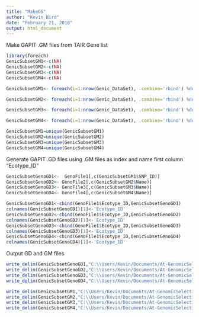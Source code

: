 ---
title: "MakeGS"
author: "Kevin Bird"
date: "February 21, 2018"
output: html_document
---
Make GAPIT .GM files from TAIR Gene list
```{r}
library(foreach)
GenicSubsetGM1<-c(NA)
GenicSubsetGM2<-c(NA)
GenicSubsetGM3<-c(NA)
GenicSubsetGM4<-c(NA)

GenicSubsetGM1<- foreach(i=1:nrow(Genic_DataSet), .combine='rbind') %do% subset(IMPORTANT_Call_Method_75_GM1, Chromosome == Genic_DataSet$chromosome_name[i] & Positions >= Genic_DataSet$start_position[i]-5000 & Positions <= Genic_DataSet$end_position[i]+5000)

GenicSubsetGM2<- foreach(i=1:nrow(Genic_DataSet), .combine='rbind') %do% subset(IMPORTANT_Call_Method_75_GM2, Chromsome == Genic_DataSet$chromosome_name[i] & Position >= Genic_DataSet$start_position[i]-5000 & Position <= Genic_DataSet$end_position[i]+5000)

GenicSubsetGM3<- foreach(i=1:nrow(Genic_DataSet), .combine='rbind') %do% subset(IMPORTANT_Call_Method_75_GM3, Chromsome == Genic_DataSet$chromosome_name[i] & Position >= Genic_DataSet$start_position[i]-5000 & Position <= Genic_DataSet$end_position[i]+5000)

GenicSubsetGM4<- foreach(i=1:nrow(Genic_DataSet), .combine='rbind') %do% subset(IMPORTANT_Call_Method_75_GM4, Chromsome == Genic_DataSet$chromosome_name[i] & Position >= Genic_DataSet$start_position[i]-5000 & Position <= Genic_DataSet$end_position[i]+5000)

GenicSubsetGM1=unique(GenicSubsetGM1)
GenicSubsetGM2=unique(GenicSubsetGM2)
GenicSubsetGM3=unique(GenicSubsetGM3)
GenicSubsetGM4=unique(GenicSubsetGM4)


```

Generate GAPIT .GD files using .GM files as index and name first column "Ecotype_ID"
```{r}
GenicSubsetGenoGD1<-  GenoFile1[,c(GenicSubsetGM1$SNP_ID)]
GenicSubsetGenoGD2<- GenoFile2[,c(GenicSubsetGM2$Name)]
GenicSubsetGenoGD3<- GenoFile3[,c(GenicSubsetGM3$Name)]
GenicSubsetGenoGD4<- GenoFile4[,c(GenicSubsetGM4$Name)]

GenicSubsetGenoGD1<-cbind(GenoFile1$Ecotype_ID,GenicSubsetGenoGD1)
colnames(GenicSubsetGenoGD1)[1]<-'Ecotype_ID'
GenicSubsetGenoGD2<-cbind(GenoFile1$Ecotype_ID,GenicSubsetGenoGD2)
colnames(GenicSubsetGenoGD2)[1]<-'Ecotype_ID'
GenicSubsetGenoGD3<-cbind(GenoFile1$Ecotype_ID,GenicSubsetGenoGD3)
colnames(GenicSubsetGenoGD3)[1]<-'Ecotype_ID'
GenicSubsetGenoGD4<-cbind(GenoFile1$Ecotype_ID,GenicSubsetGenoGD4)
colnames(GenicSubsetGenoGD4)[1]<-'Ecotype_ID'

```

Output GD and GM files
```{r}
write_delim(GenicSubsetGenoGD1,"C:\\Users/Kevin/Documents/At-GenomicSelection-Ruthie/GenicGeno//GenicSubsetGenoGD1.txt",delim = "\t")
write_delim(GenicSubsetGenoGD2,"C:\\Users/Kevin/Documents/At-GenomicSelection-Ruthie/GenicGeno/GenicSubsetGenoGD2.txt",delim = "\t")
write_delim(GenicSubsetGenoGD3,"C:\\Users/Kevin/Documents/At-GenomicSelection-Ruthie/GenicGeno/GenicSubsetGenoGD3.txt",delim = "\t")
write_delim(GenicSubsetGenoGD4,"C:\\Users/Kevin/Documents/At-GenomicSelection-Ruthie/GenicGeno/GenicSubsetGenoGD4.txt",delim = "\t")

write_delim(GenicSubsetGM1,"C:\\Users/Kevin/Documents/At-GenomicSelection-Ruthie/GenicGeno/GenicSubsetGM1.txt",delim = "\t")
write_delim(GenicSubsetGM2,"C:\\Users/Kevin/Documents/At-GenomicSelection-Ruthie/GenicGeno/GenicSubsetGM2.txt",delim = "\t")
write_delim(GenicSubsetGM3,"C:\\Users/Kevin/Documents/At-GenomicSelection-Ruthie/GenicGeno/GenicSubsetGM3.txt",delim = "\t")
write_delim(GenicSubsetGM4,"C:\\Users/Kevin/Documents/At-GenomicSelection-Ruthie/GenicGeno/GenicSubsetGM4.txt",delim = "\t")

```